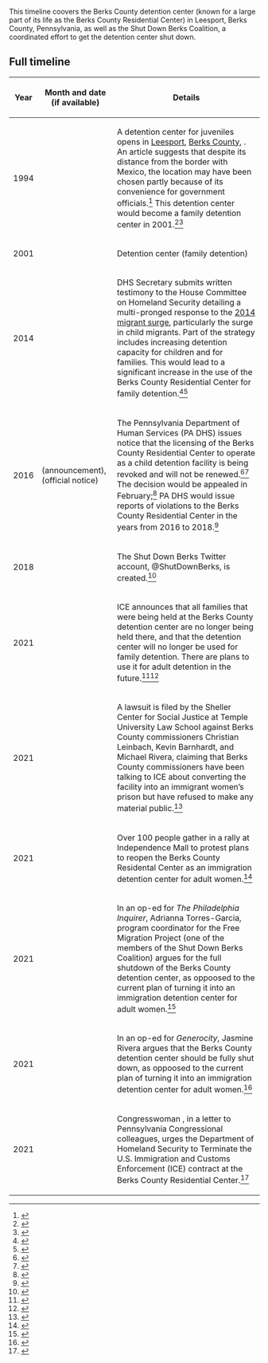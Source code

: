 This timeline coovers the Berks County detention center (known for a large part of its life as the Berks County Residential Center) in Leesport, Berks County, Pennsylvania, as well as the Shut Down Berks Coalition, a coordinated effort to get the detention center shut down.

== Full timeline ==

{| class="wikitable sortable"
! Year !! Month and date (if available) !! Details
|-
| 1994 || {{dts|August}} || A detention center for juveniles opens in [[w:Leesport, Pennsylvania|Leesport]], [[w:Berks County, Pennsylvania|Berks County]], {{w|Pennsylvania}}. An article suggests that despite its distance from the border with Mexico, the location may have been chosen partly because of its convenience for government officials.<ref>{{cite web|url = https://www.ldnews.com/story/news/2017/06/16/why-pa-county-houses-central-american-immigrant-families/354842001/|title = Why a PA county houses Central American immigrant families|last = Moyer|first = Merriell|date = June 16, 2017|accessdate = July 4, 2021|publisher = Lebanon Daily News}}</ref> This detention center would become a family detention center in 2001.<ref name=readingeagle>{{cite web|url = https://www.readingeagle.com/news/what-you-need-to-know-about-the-residential-center-holding-immigrant-families-in-berks-county/article_597ea009-3706-5664-b1b4-4d0a3149edf5.html|title = What you need to know about the residential center holding immigrant families in Berks County|last = Shuey|first = Karen|last2 = Mekeel|first2 = David|last3 = Orozco|first3 = Anthony|date = June 24, 2018|accessdate = July 4, 2021|publisher = Reading Eagle}}</ref><ref name=billypenn>{{cite web|url = https://billypenn.com/2018/06/22/why-pas-controversial-detention-center-for-immigrant-families-is-still-open/|title = Why PA’s controversial Berks detention center for immigrant families is still open. A chorus of legislators and Philadelphia City Council are calling for the facility’s closure, as pressure mounts on Gov. Tom Wolf.|last = Deppen|first = Colin|last2 = Hughes|first2 = Sarah Ann|date = June 22, 2018|accessdate = July 4, 2021|publisher = BillyPenn}}</ref>
|-
| 2001 || {{dts|March 3}} || Detention center (family detention) || Repurposing || ICE || The Berks County Residential Center in Leesport, Berks County, Pennsylvania switches from being a detention center for youth to a family detention center; Berks would be the first family detention center in the US.<ref name=readingeagle>{{cite web|url = https://www.readingeagle.com/news/what-you-need-to-know-about-the-residential-center-holding-immigrant-families-in-berks-county/article_597ea009-3706-5664-b1b4-4d0a3149edf5.html|title = What you need to know about the residential center holding immigrant families in Berks County|last = Shuey|first = Karen|last2 = Mekeel|first2 = David|last3 = Orozco|first3 = Anthony|date = June 24, 2018|accessdate = July 4, 2021|publisher = Reading Eagle}}</ref><ref name=billypenn>{{cite web|url = https://billypenn.com/2018/06/22/why-pas-controversial-detention-center-for-immigrant-families-is-still-open/|title = Why PA’s controversial Berks detention center for immigrant families is still open. A chorus of legislators and Philadelphia City Council are calling for the facility’s closure, as pressure mounts on Gov. Tom Wolf.|last = Deppen|first = Colin|last2 = Hughes|first2 = Sarah Ann|date = June 22, 2018|accessdate = July 4, 2021|publisher = BillyPenn}}</ref><ref>{{cite web|url = https://whyy.org/articles/lawyers-civic-groups-keep-the-pressure-on-berks-family-residential-center/|title = Lawyers, civic groups keep the pressure on Berks Family Residential Center|last = Orozco|first = Anthony|date = March 31, 2021|accessdate = July 4, 2021|publisher = WHYY}}</ref>
|-
| 2014 || {{dts|June 24}} || DHS Secretary {{w|Jeh Johnson}} submits written testimony to the House Committee on Homeland Security detailing a multi-pronged response to the [[w:2014 American immigration crisis|2014 migrant surge]], particularly the surge in child migrants. Part of the strategy includes increasing detention capacity for children and for families. This would lead to a significant increase in the use of the Berks County Residential Center for family detention.<ref>{{cite web|url = https://www.dhs.gov/news/2014/06/24/written-testimony-dhs-secretary-jeh-johnson-house-committee-homeland-security|title = Written testimony of DHS Secretary Jeh Johnson for a House Committee on Homeland Security hearing titled “Dangerous Passage: The Growing Problem of Unaccompanied Children Crossing the Border”|publisher = U.S. Department of Homeland Security|date = June 24, 2014|accessdate = July 3, 2021}}</ref><ref name=hrf-berks>{{cite web|url = https://www.humanrightsfirst.org/sites/default/files/HRF-Family-Det-Penn-rep-final.pdf|title = Family Detention in Berks County, Pennsylvania|date = August 1, 2015|accessdate = July 3, 2021|publisher = Human Rights First}}</ref>
|-
| 2016 || {{dts|January 21}} (announcement), {{dts|January 27}} (official notice) ||The Pennsylvania Department of Human Services (PA DHS) issues notice that the licensing of the Berks County Residential Center to operate as a child detention facility is being revoked and will not be renewed.<ref>{{cite web|url = http://services.dpw.state.pa.us/Resources/Documents/Pdf/ViolationReports/20160128_14386.pdf|title = The Department of Human Services is not renewing the certificate of compliance issued to the Berks County Commissioners to operate the Berks County Residential Center as a child residential facility|date = January 27, 2016|accessdate = July 4, 2021|publisher = Pennsylvania Department of Human Services}}</ref><ref>{{cite web|url = https://www2.law.temple.edu/csj/publication/pennsylvanias-legal-authority-shut-berks-family-detention-center/|title = Pennsylvania’s legal authority to shut down Berks Family Detention Center|date = October 31, 2017|accessdate = July 4, 2021|publisher = Center for Social Justice, Temple University Beasley School of Law}}</ref> The decision would be appealed in February;<ref>{{cite web|url = http://services.dpw.state.pa.us/Resources/Documents/Pdf/ViolationReports/20160211_14386.pdf|title = This is to acknowledge receipt of your request to appeal the Department's decision to NON-RENEW and REVOKE the license for Berks County Residential Center.|date = February 8, 2016|accessdate = July 4, 2021|publisher = Pennsylvania Department of Human Services}}</ref> PA DHS would issue reports of violations to the Berks County Residential Center in the years from 2016 to 2018.<ref>{{cite web|url = http://services.dpw.state.pa.us/dhs/ViolationReport.aspx?reportid=14386&fac=BERKS%20COUNTY%20RESIDENTIAL%20CENTER#.WywNLlOUuRu|title = Inspection/Violation Reports for BERKS COUNTY RESIDENTIAL CENTER|accessdate = July 4, 2021|publisher = Pennsylvania Department of Human Services}}</ref>
|-
| 2018 || {{dts|January}} || The Shut Down Berks Twitter account, @ShutDownBerks, is created.<ref>{{cite web|url = https://twitter.com/ShutDownBerks|title = Shut Down Berks Coalition|accessdate = December 18, 2021}}</ref>
|-
| 2021 || {{dts|March}} || ICE announces that all families that were being held at the Berks County detention center are no longer being held there, and that the detention center will no longer be used for family detention. There are plans to use it for adult detention in the future.<ref>{{cite web|url = https://www.post-gazette.com/news/state/2021/03/03/Last-family-released-from-Berks-County-immigration-detention-center-pennsylvania/stories/202103030106|title = Last family released from Berks County immigration detention center|last = Hall|first = Peter|date = March 3, 2021|accessdate = December 18, 2021|publisher = The Morning Call}}</ref><ref>{{cite web|url = https://www.nbcphiladelphia.com/news/local/us-says-it-will-stop-using-berks-co-detention-center-to-hold-migrant-families/2730911/|title = US Says It Will Stop Using Berks Co. Detention Center to Hold Migrant Families. The detention center in Pennsylvania will instead be used by ICE to hold adults, the government said|last = Merchant|first = Nomaan|date = March 6, 2021|accessdate = December 18, 2021|publisher = NBC Philadelphia}}</ref>
|-
| 2021 || {{dts|March 30}} || A lawsuit is filed by the Sheller Center for Social Justice at Temple University Law School against Berks County commissioners Christian Leinbach, Kevin Barnhardt, and Michael Rivera, claiming that Berks County commissioners have been talking to ICE about converting the facility into an immigrant women’s prison but have refused to make any material public.<ref>{{cite web|url = https://www.inquirer.com/news/berks-immigrant-family-detention-center-ice-deportation-immigration-lawsuit-20210330.html|title = Immigration activists sue Berks commissioners to learn plans for ICE detention center. In March the center was emptied without explanation of the immigrant families it confined for two decades|last = Gammage|first = Jeff|date = March 30, 2021|accessdate = December 18, 2021|publisher = The Philadelphia Inquirer}}</ref>
|-
| 2021 || {{dts|September 25}} || Over 100 people gather in a rally at Independence Mall to protest plans to reopen the Berks County Residental Center as an immigration detention center for adult women.<ref>{{cite web|url = https://www.inquirer.com/news/berks-detention-center-immigration-rally-philadelphia-20210925.html|date = At Independence Hall, activists call for end of ICE contract and the plan for a women’s prison. “We believe that no one should be incarcerated for being a migrant,” said Adrianna Torres-Garcia, of the Free Migration Project.|accessdate = December 18, 2021|last = Whelan|first = Aubrey|publisher = The Philadelphia Inquirer}}</ref>
|-
| 2021 || {{dts|September 27}} || In an op-ed for ''The Philadelphia Inquirer'', Adrianna Torres-Garcia, program coordinator for the Free Migration Project (one of the members of the Shut Down Berks Coalition) argues for the full shutdown of the Berks County detention center, as oppoosed to the current plan of turning it into an immigration detention center for adult women.<ref>{{cite web|url = https://www.inquirer.com/news/close-immigrant-detention-centers-berks-county-20210927.html|title = It’s time to close immigrant detention centers for good, not expand them. The move to expand a Berks County detention center is being driven by the Biden administration as part of their overall immigration plan, despite campaign promises to the contrary.|last = Torres-Garcia|first = Adrianna|date = September 27, 2021|accessdate = December 18, 2021|publisher = The Philadelphia Inquirer}}</ref>
|-
| 2021 || {{dts|September 29}} || In an op-ed for ''Generocity'', Jasmine Rivera argues that the Berks County detention center should be fully shut down, as oppoosed to the current plan of turning it into an immigration detention center for adult women.<ref>{{cite web|url = https://generocity.org/philly/2021/09/29/opinion-its-time-to-permanently-close-berks-countys-immigrant-detention-center/|title = Opinion: It’s time to permanently close Berks County’s immigrant detention center. "As we speak, the Biden administration is pushing to turn the Berks County family prison into a women's prison," says guest columnist Jasmine Rivera.|last = Rivera|first = Jasmine|date = September 29, 2021|accessdate = December 18, 2021|publisher = Generocity}}</ref>
|-
| 2021 || {{dts|October 4}} || Congresswoman {{w|Madeleine Dean}}, in a letter to Pennsylvania Congressional colleagues, urges the Department of Homeland Security to Terminate the U.S. Immigration and Customs Enforcement (ICE) contract at the Berks County Residential Center.<ref>{{cite web|url = https://dean.house.gov/2021/10/congresswoman-madeleine-dean-leads-a-letter-to-terminate-ice-contract-at-the-berks-county-residential-center|title = Congresswoman Madeleine Dean Leads a Letter to Terminate ICE contract at the Berks County Residential Center|date = October 5, 2021|accessdate = December 18, 2021}}</ref>
|}